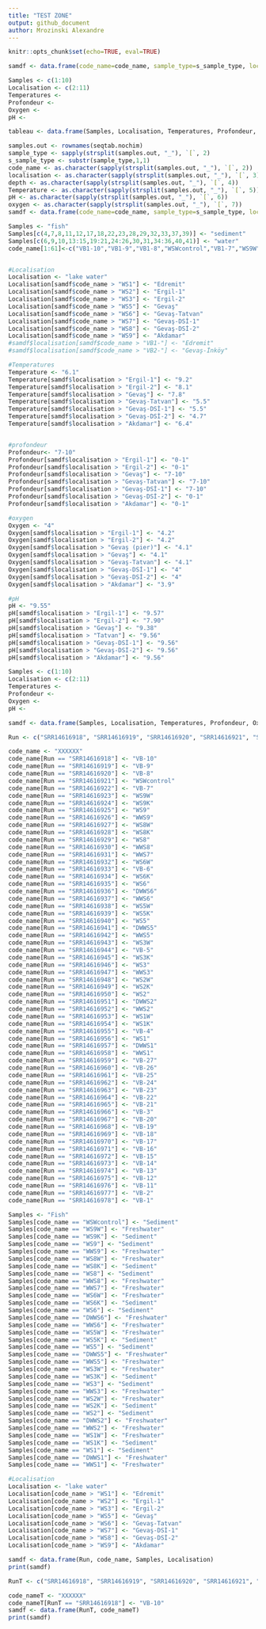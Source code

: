 ```yaml
---
title: "TEST ZONE"
output: github_document
author: Mrozinski Alexandre
---
```

```r
knitr::opts_chunk$set(echo=TRUE, eval=TRUE)
```




```r
samdf <- data.frame(code_name=code_name, sample_type=s_sample_type, localisation=localisation, depth=depth, Temperature=Temperature, pH=pH, oxygen=oxygen)
```

```r
Samples <- c(1:10)
Localisation <- c(2:11)
Temperatures <-
Profondeur <-
Oxygen <-
pH <-

tableau <- data.frame(Samples, Localisation, Temperatures, Profondeur, Oxygen, pH)            
```

```r
samples.out <- rownames(seqtab.nochim)
sample_type <- sapply(strsplit(samples.out, "_"), `[`, 2)
s_sample_type <- substr(sample_type,1,1)
code_name <- as.character(sapply(strsplit(samples.out, "_"), `[`, 2))
localisation <- as.character(sapply(strsplit(samples.out, "_"), `[`, 3))
depth <- as.character(sapply(strsplit(samples.out, "_"), `[`, 4))
Temperature <- as.character(sapply(strsplit(samples.out, "_"), `[`, 5))
pH <- as.character(sapply(strsplit(samples.out, "_"), `[`, 6))
oxygen <- as.character(sapply(strsplit(samples.out, "_"), `[`, 7))
samdf <- data.frame(code_name=code_name, sample_type=s_sample_type, localisation=localisation, depth=depth, Temperature=Temperature, pH=pH, oxygen=oxygen)

Samples <- "fish"
Samples[c(4,7,8,11,12,17,18,22,23,28,29,32,33,37,39)] <- "sediment"
Samples[c(6,9,10,13:15,19:21,24:26,30,31,34:36,40,41)] <- "water"
code_name[1:61]<-c("VB1-10","VB1-9","VB1-8","WSWcontrol","VB1-7","WS9W","WS9K","WS9","WWS9","WS8W","WS8K","WS8","WWS8","WWS7","WS6W","VB1-6","WS6K","WS6","DWWS6","WWS6","WS5W","WS5K","WS5","DWWS5","WWS5","WS3W","VB1-5","WS3K","WS3","WWS3","WS2W","WS2K","WS2","DWWS2","WWS2","WS1W","WS1K","VB1-4","WS1","DWWS1","WWS1","VB2-27","VB2-26","VB2-25","VB2-24","VB2-23","VB2-22","VB2-21","VB1-3","VB2-20","VB2-19","VB2-18","VB2-17","VB2-16","VB2-15","VB1-14","VB1-13","VB1-12","VB1-11","VB1-2","VB1-1")


#Localisation
Localisation <- "lake water"
Localisation[samdf$code_name > "WS1"] <- "Edremit"
Localisation[samdf$code_name > "WS2"] <- "Ergil-1"
Localisation[samdf$code_name > "WS3"] <- "Ergil-2"
Localisation[samdf$code_name > "WS5"] <- "Gevaş"
Localisation[samdf$code_name > "WS6"] <- "Gevaş-Tatvan"
Localisation[samdf$code_name > "WS7"] <- "Gevaş-DSİ-1"
Localisation[samdf$code_name > "WS8"] <- "Gevaş-DSİ-2"
Localisation[samdf$code_name > "WS9"] <- "Akdamar"
#samdf$localisation[samdf$code_name > "VB1-"] <- "Edremit"
#samdf$localisation[samdf$code_name > "VB2-"] <- "Gevaş-İnköy"

#Temperatures
Temperature <- "6.1"
Temperature[samdf$localisation > "Ergil-1"] <- "9.2"
Temperature[samdf$localisation > "Ergil-2"] <- "8.1"
Temperature[samdf$localisation > "Gevaş"] <- "7.8"
Temperature[samdf$localisation > "Gevaş-Tatvan"] <- "5.5"
Temperature[samdf$localisation > "Gevaş-DSİ-1"] <- "5.5"
Temperature[samdf$localisation > "Gevaş-DSİ-2"] <- "4.7"
Temperature[samdf$localisation > "Akdamar"] <- "6.4"


#profondeur
Profondeur<- "7-10"
Profondeur[samdf$localisation > "Ergil-1"] <- "0-1"
Profondeur[samdf$localisation > "Ergil-2"] <- "0-1"
Profondeur[samdf$localisation > "Gevaş"] <- "7-10"
Profondeur[samdf$localisation > "Gevaş-Tatvan"] <- "7-10"
Profondeur[samdf$localisation > "Gevaş-DSİ-1"] <- "7-10"
Profondeur[samdf$localisation > "Gevaş-DSİ-2"] <- "0-1"
Profondeur[samdf$localisation > "Akdamar"] <- "0-1"

#oxygen
Oxygen <- "4"
Oxygen[samdf$localisation > "Ergil-1"] <- "4.2"
Oxygen[samdf$localisation > "Ergil-2"] <- "4.2"
Oxygen[samdf$localisation > "Gevaş (pier)"] <- "4.1"
Oxygen[samdf$localisation > "Gevaş"] <- "4.1"
Oxygen[samdf$localisation > "Gevaş-Tatvan"] <- "4.1"
Oxygen[samdf$localisation > "Gevaş-DSİ-1"] <- "4"
Oxygen[samdf$localisation > "Gevaş-DSİ-2"] <- "4"
Oxygen[samdf$localisation > "Akdamar"] <- "3.9"

#pH
pH <- "9.55"
pH[samdf$localisation > "Ergil-1"] <- "9.57"
pH[samdf$localisation > "Ergil-2"] <- "7.90"
pH[samdf$localisation > "Gevaş"] <- "9.38"
pH[samdf$localisation > "Tatvan"] <- "9.56"
pH[samdf$localisation > "Gevaş-DSİ-1"] <- "9.56"
pH[samdf$localisation > "Gevaş-DSİ-2"] <- "9.56"
pH[samdf$localisation > "Akdamar"] <- "9.56"

Samples <- c(1:10)
Localisation <- c(2:11)
Temperatures <-
Profondeur <-
Oxygen <-
pH <-

samdf <- data.frame(Samples, Localisation, Temperatures, Profondeur, Oxygen, pH) 
```

```r
Run <- c("SRR14616918", "SRR14616919", "SRR14616920", "SRR14616921", "SRR14616922", "SRR14616923", "SRR14616924", "SRR14616925", "SRR14616926", "SRR14616927", "SRR14616928", "SRR14616929", "SRR14616930", "SRR14616931", "SRR14616932", "SRR14616933", "SRR14616934", "SRR14616935", "SRR14616936", "SRR14616937", "SRR14616938", "SRR14616939", "SRR14616940", "SRR14616941", "SRR14616942", "SRR14616943", "SRR14616944", "SRR14616945", "SRR14616946", "SRR14616947", "SRR14616948", "SRR14616949", "SRR14616950", "SRR14616951", "SRR14616952", "SRR14616953", "SRR14616954", "SRR14616955", "SRR14616956", "SRR14616957", "SRR14616958", "SRR14616959", "SRR14616960", "SRR14616961", "SRR14616962", "SRR14616963", "SRR14616964", "SRR14616965", "SRR14616966", "SRR14616967", "SRR14616968", "SRR14616969", "SRR14616970", "SRR14616971", "SRR14616972", "SRR14616973", "SRR14616974", "SRR14616975", "SRR14616976", "SRR14616977", "SRR14616978")

code_name <- "XXXXXX"
code_name[Run == "SRR14616918"] <- "VB-10"
code_name[Run == "SRR14616919"] <- "VB-9"
code_name[Run == "SRR14616920"] <- "VB-8"
code_name[Run == "SRR14616921"] <- "WSWcontrol"
code_name[Run == "SRR14616922"] <- "VB-7"
code_name[Run == "SRR14616923"] <- "WS9W"
code_name[Run == "SRR14616924"] <- "WS9K"
code_name[Run == "SRR14616925"] <- "WS9"
code_name[Run == "SRR14616926"] <- "WWS9"
code_name[Run == "SRR14616927"] <- "WS8W"
code_name[Run == "SRR14616928"] <- "WS8K"
code_name[Run == "SRR14616929"] <- "WS8"
code_name[Run == "SRR14616930"] <- "WWS8"
code_name[Run == "SRR14616931"] <- "WWS7"
code_name[Run == "SRR14616932"] <- "WS6W"
code_name[Run == "SRR14616933"] <- "VB-6"
code_name[Run == "SRR14616934"] <- "WS6K"
code_name[Run == "SRR14616935"] <- "WS6"
code_name[Run == "SRR14616936"] <- "DWWS6"
code_name[Run == "SRR14616937"] <- "WWS6"
code_name[Run == "SRR14616938"] <- "WS5W"
code_name[Run == "SRR14616939"] <- "WS5K"
code_name[Run == "SRR14616940"] <- "WS5"
code_name[Run == "SRR14616941"] <- "DWWS5"
code_name[Run == "SRR14616942"] <- "WWS5"
code_name[Run == "SRR14616943"] <- "WS3W"
code_name[Run == "SRR14616944"] <- "VB-5"
code_name[Run == "SRR14616945"] <- "WS3K"
code_name[Run == "SRR14616946"] <- "WS3"
code_name[Run == "SRR14616947"] <- "WWS3"
code_name[Run == "SRR14616948"] <- "WS2W"
code_name[Run == "SRR14616949"] <- "WS2K"
code_name[Run == "SRR14616950"] <- "WS2"
code_name[Run == "SRR14616951"] <- "DWWS2"
code_name[Run == "SRR14616952"] <- "WWS2"
code_name[Run == "SRR14616953"] <- "WS1W"
code_name[Run == "SRR14616954"] <- "WS1K"
code_name[Run == "SRR14616955"] <- "VB-4"
code_name[Run == "SRR14616956"] <- "WS1"
code_name[Run == "SRR14616957"] <- "DWWS1"
code_name[Run == "SRR14616958"] <- "WWS1"
code_name[Run == "SRR14616959"] <- "VB-27"
code_name[Run == "SRR14616960"] <- "VB-26"
code_name[Run == "SRR14616961"] <- "VB-25"
code_name[Run == "SRR14616962"] <- "VB-24"
code_name[Run == "SRR14616963"] <- "VB-23"
code_name[Run == "SRR14616964"] <- "VB-22"
code_name[Run == "SRR14616965"] <- "VB-21"
code_name[Run == "SRR14616966"] <- "VB-3"
code_name[Run == "SRR14616967"] <- "VB-20"
code_name[Run == "SRR14616968"] <- "VB-19"
code_name[Run == "SRR14616969"] <- "VB-18"
code_name[Run == "SRR14616970"] <- "VB-17"
code_name[Run == "SRR14616971"] <- "VB-16"
code_name[Run == "SRR14616972"] <- "VB-15"
code_name[Run == "SRR14616973"] <- "VB-14"
code_name[Run == "SRR14616974"] <- "VB-13"
code_name[Run == "SRR14616975"] <- "VB-12"
code_name[Run == "SRR14616976"] <- "VB-11"
code_name[Run == "SRR14616977"] <- "VB-2"
code_name[Run == "SRR14616978"] <- "VB-1"

Samples <- "Fish"
Samples[code_name == "WSWcontrol"] <- "Sediment"
Samples[code_name == "WS9W"] <- "Freshwater"
Samples[code_name == "WS9K"] <- "Sediment"
Samples[code_name == "WS9"] <- "Sediment"
Samples[code_name == "WWS9"] <- "Freshwater"
Samples[code_name == "WS8W"] <- "Freshwater"
Samples[code_name == "WS8K"] <- "Sediment"
Samples[code_name == "WS8"] <- "Sediment"
Samples[code_name == "WWS8"] <- "Freshwater"
Samples[code_name == "WWS7"] <- "Freshwater"
Samples[code_name == "WS6W"] <- "Freshwater"
Samples[code_name == "WS6K"] <- "Sediment"
Samples[code_name == "WS6"] <- "Sediment"
Samples[code_name == "DWWS6"] <- "Freshwater"
Samples[code_name == "WWS6"] <- "Freshwater"
Samples[code_name == "WS5W"] <- "Freshwater"
Samples[code_name == "WS5K"] <- "Sediment"
Samples[code_name == "WS5"] <- "Sediment"
Samples[code_name == "DWWS5"] <- "Freshwater"
Samples[code_name == "WWS5"] <- "Freshwater"
Samples[code_name == "WS3W"] <- "Freshwater"
Samples[code_name == "WS3K"] <- "Sediment"
Samples[code_name == "WS3"] <- "Sediment"
Samples[code_name == "WWS3"] <- "Freshwater"
Samples[code_name == "WS2W"] <- "Freshwater"
Samples[code_name == "WS2K"] <- "Sediment"
Samples[code_name == "WS2"] <- "Sediment"
Samples[code_name == "DWWS2"] <- "Freshwater"
Samples[code_name == "WWS2"] <- "Freshwater"
Samples[code_name == "WS1W"] <- "Freshwater"
Samples[code_name == "WS1K"] <- "Sediment"
Samples[code_name == "WS1"] <- "Sediment"
Samples[code_name == "DWWS1"] <- "Freshwater"
Samples[code_name == "WWS1"] <- "Freshwater"

#Localisation
Localisation <- "lake water"
Localisation[code_name > "WS1"] <- "Edremit"
Localisation[code_name > "WS2"] <- "Ergil-1"
Localisation[code_name > "WS3"] <- "Ergil-2"
Localisation[code_name > "WS5"] <- "Gevaş"
Localisation[code_name > "WS6"] <- "Gevaş-Tatvan"
Localisation[code_name > "WS7"] <- "Gevaş-DSİ-1"
Localisation[code_name > "WS8"] <- "Gevaş-DSİ-2"
Localisation[code_name > "WS9"] <- "Akdamar"

samdf <- data.frame(Run, code_name, Samples, Localisation) 
print(samdf)
```


```r
RunT <- c("SRR14616918", "SRR14616919", "SRR14616920", "SRR14616921", "SRR14616922", "SRR14616923", "SRR14616924", "SRR14616925", "SRR14616926", "SRR14616927", "SRR14616928", "SRR14616929", "SRR14616930", "SRR14616931", "SRR14616932", "SRR14616933", "SRR14616934", "SRR14616935", "SRR14616936", "SRR14616937", "SRR14616938", "SRR14616939", "SRR14616940", "SRR14616941", "SRR14616942", "SRR14616943", "SRR14616944", "SRR14616945", "SRR14616946", "SRR14616947", "SRR14616948", "SRR14616949", "SRR14616950", "SRR14616951", "SRR14616952", "SRR14616953", "SRR14616954", "SRR14616955", "SRR14616956", "SRR14616957", "SRR14616958", "SRR14616959", "SRR14616960", "SRR14616961", "SRR14616962", "SRR14616963", "SRR14616964", "SRR14616965", "SRR14616966", "SRR14616967", "SRR14616968", "SRR14616969", "SRR14616970", "SRR14616971", "SRR14616972", "SRR14616973", "SRR14616974", "SRR14616975", "SRR14616976", "SRR14616977", "SRR14616978")

code_nameT <- "XXXXXX"
code_nameT[RunT == "SRR14616918"] <- "VB-10"
samdf <- data.frame(RunT, code_nameT) 
print(samdf)
```

